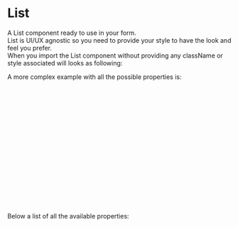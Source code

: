 
<Meta title="DCXLibrary/Typography/List/Documentation" />

# List

A List component ready to use in your form.  
List is UI/UX agnostic so you need to provide your style to have the look and feel you prefer.  
When you import the List component without providing any className or style associated will looks as following:

<Canvas of={ListStories.Unstyled} />

A more complex example with all the possible properties is:

```js
<List
  type={TYPE_LIST.ORDERED}
  className="myStyle"
  itemClassName="myStyle"
  markerType={'A'}
  start={2}
  reversed
  listProps={{ style: { color: 'red' } }}
>
  <ListItem
    value={10}
    className="myStyle"
    listItemProps={{ style: { color: 'red' } }}
  >
    Coffee
  </ListItem>
  <ListItem>Tea</ListItem>
</List>
```

Below a list of all the available properties:

<ArgTypes of={ListStories} />
